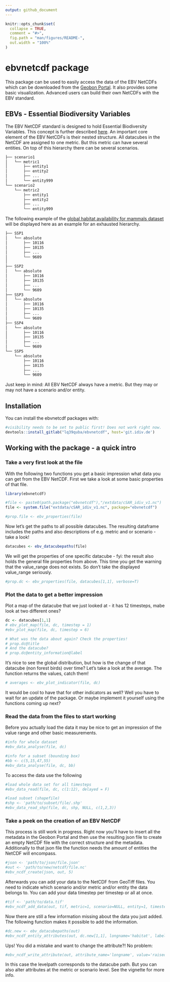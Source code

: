 ```yaml
---
output: github_document
---
```


<!-- README.md is generated from README.Rmd. Please edit that file -->

```r
knitr::opts_chunk$set(
  collapse = TRUE,
  comment = "#>",
  fig.path = "man/figures/README-",
  out.width = "100%"
)
```

# ebvnetcdf package

<!-- badges: start -->
<!-- badges: end -->

This package can be used to easily access the data of the EBV NetCDFs which can be downloaded from the
[Geobon Portal](https://portal.geobon.org/). It also provides some basic visualization. Advanced users can build their own NetCDFs with the EBV standard.

## EBVs - Essential Biodiversity Variables
The EBV NetCDF standard is designed to hold Essential Biodiversity Variables. This concept is further described [here](https://geobon.org/ebvs/what-are-ebvs/).
An important core element of the EBV NetCDFs is their nested structure. All datacubes in the NetCDF are assigned to one metric. But this metric can have several entities. On top of this hierarchy there can be several scenarios. 

```bash
├── scenario1
│   └── metric1
│       ├── entity1
│       ├── entity2
│       ├── ...
│       └── entity999
└── scenario2
    └── metric2
        ├── entity1
        ├── entity2
        ├── ...
        └── entity999
```

The following example of the [global habitat availability for mammals dataset](https://portal.geobon.org/ebv-detail?id=5) will be displayed here as an example for an exhausted hierarchy.

```bash
├── SSP1
│   └── absolute
│       ├── 10116
│       ├── 10135
│       ├── ...
│       └── 9609
│
├── SSP2
│   └── absolute
│       ├── 10116
│       ├── 10135
│       ├── ...
│       └── 9609
├── SSP3
│   └── absolute
│       ├── 10116
│       ├── 10135
│       ├── ...
│       └── 9609
├── SSP4
│   └── absolute
│       ├── 10116
│       ├── 10135
│       ├── ...
│       └── 9609
└── SSP5
    └── absolute
        ├── 10116
        ├── 10135
        ├── ...
        └── 9609    

```

Just keep in mind: All EBV NetCDF always have a metric. But they may or may not have a scenario and/or entity. 

## Installation

You can install the ebvnetcdf packages with: 

``` r
#visibility needs to be set to public first! Does not work right now. 
devtools::install_gitlab("lq39quba/ebvnetcdf", host='git.idiv.de') 
```

## Working with the package - a quick intro

### Take a very first look at the file

With the following two functions you get a basic impression what data you can get from the EBV NetCDF.
First we take a look at some basic properties of that file.

```r
library(ebvnetcdf)

#file <- paste0(path.package("ebvnetcdf"),"/extdata/cSAR_idiv_v1.nc")
file <- system.file("extdata/cSAR_idiv_v1.nc", package="ebvnetcdf")

#prop.file <- ebv_properties(file)

```

Now let's get the paths to all possible datacubes. The resulting dataframe includes the paths and also descriptions of e.g. metric and or scenario - take a look!

```r
datacubes <- ebv_datacubepaths(file)
```

We will get the properties of one specific datacube - fyi: the result also holds the general file properties from above.
This time you get the warning that the value_range does not exists. So don't take the displayed value_range seriously.

```r
#prop.dc <- ebv_properties(file, datacubes[1,1], verbose=T)
```


### Plot the data to get a better impression
Plot a map of the datacube that we just looked at - it has 12 timesteps, mabe look at two different ones?

```r
dc <- datacubes[1,1]
# ebv_plot_map(file, dc, timestep = 1)
#ebv_plot_map(file, dc, timestep = 6)

# What was the data about again? Check the properties!
# prop.dc@title
# And the datacube?
# prop.dc@entity_information@label

```

It's nice to see the global distribution, but how is the change of that datacube (non forest birds) over time? Let's take a look at the average. The function returns the values, catch them!

```r
# averages <- ebv_plot_indicator(file, dc)
```

It would be cool to have that for other indicators as well? Well you have to wait for an update of the package. Or maybe implement it yourself using the functions coming up next?

### Read the data from the files to start working
Before you actually load the data it may be nice to get an impression of the value range and other basic measurements. 

```r
#info for whole dataset
#ebv_data_analyse(file, dc)

#info for a subset (bounding box)
#bb <- c(5,15,47,55)
#ebv_data_analyse(file, dc, bb)
```

To access the data use the following
```r
#load whole data set for all timesteps
#ebv_data_read(file, dc, c(1:12), delayed = F)

#load subset (shapefile)
#shp <- 'path/to/subset/file/.shp'
#ebv_data_read_shp(file, dc, shp, NULL, c(1,2,3))
```


### Take a peek on the creation of an EBV NetCDF
This process is still work in progress. Right now you'll have to insert all the metadata in the Geobon Portal and then use the resulting json file to create an empty NetCDF file with the correct structure and the metadata. Additionally to that json file the function needs the amount of entities the NetCDF will encompass.

```r
#json <- 'path/to/json/file.json'
#out <- 'path/to/new/netcdf/file.nc'
#ebv_ncdf_create(json, out, 5)
```

Afterwards you can add your data to the NetCDF from GeoTiff files. You need to indicate which scenario and/or metric and/or entity the data belongs to. You can add your data timestep per timestep or all at once.

```r
#tif <- 'path/to/data.tif' 
#ebv_ncdf_add_data(out, tif, metric=1, scenario=NULL, entity=1, timestep=c(1:6), band=c(1:6))
```

Now there are still a few information missing about the data you just added. The following function makes it possible to add the information.

```r
#dc.new <- ebv_datacubepaths(out)
#ebv_ncdf_entity_attributes(out, dc.new[1,1], longname='habitat', label='bog', units='Percentage', fillvalue=-999)
```

Ups! You did a mistake and want to change the attribute?! No problem:
```r
#ebv_ncdf_write_attribute(out, attribute_name='longname', value='raised bog', levelpath='metric00/entity00')

```
In this case the levelpath corresponds to the datacube path. But you can also alter attributes at the metric or scenario level. See the vignette for more info.


